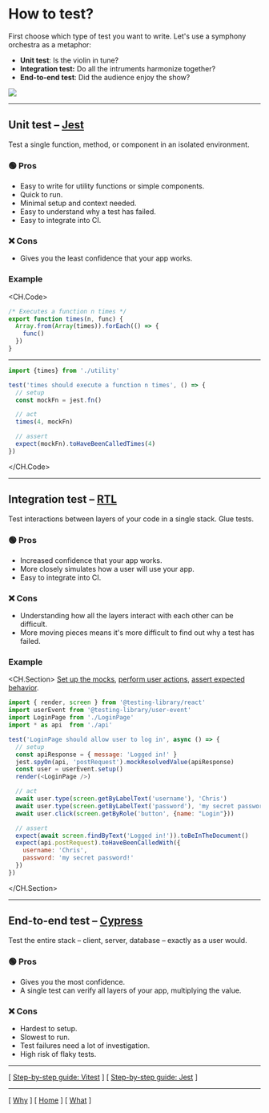 
# How to test?

First choose which type of test you want to write. Let's use a symphony orchestra as a metaphor:

- **Unit test**: Is the violin in tune?
- **Integration test:** Do all the intruments harmonize together?
- **End-to-end test**: Did the audience enjoy the show?

<Image src={unitTestImg} />

---

## Unit test – [Jest](https://jestjs.io/)

Test a single function, method, or component in an isolated environment.

### 🟢 Pros

- Easy to write for utility functions or simple components.
- Quick to run.
- Minimal setup and context needed.
- Easy to understand why a test has failed.
- Easy to integrate into CI.

### ❌ Cons

- Gives you the least confidence that your app works.

### Example

<CH.Code>
```javascript utility.js
/* Executes a function n times */
export function times(n, func) {
  Array.from(Array(times)).forEach(() => {
    func()
  })
}
```

---

```javascript utility.test.js
import {times} from './utility'

test('times should execute a function n times', () => {
  // setup
  const mockFn = jest.fn()

  // act
  times(4, mockFn)

  // assert
  expect(mockFn).toHaveBeenCalledTimes(4)
})
```
</CH.Code>

---

## Integration test – [RTL](https://testing-library.com/docs/react-testing-library/intro/)

Test interactions between layers of your code in a single stack. Glue tests.

### 🟢 Pros

- Increased confidence that your app works.
- More closely simulates how a user will use your app.
- Easy to integrate into CI.

### ❌ Cons

- Understanding how all the layers interact with each other can be difficult.
- More moving pieces means it's more difficult to find out why a test has failed.

### Example

<CH.Section>
[Set up the mocks](focus://7:11), [perform user actions](focus://13:16), [assert expected behavior](focus://18:23).

```javascript LoginPage.test.js
import { render, screen } from '@testing-library/react'
import userEvent from '@testing-library/user-event'
import LoginPage from './LoginPage'
import * as api  from './api'

test('LoginPage should allow user to log in', async () => {
  // setup
  const apiResponse = { message: 'Logged in!' }
  jest.spyOn(api, 'postRequest').mockResolvedValue(apiResponse)
  const user = userEvent.setup()
  render(<LoginPage />)

  // act
  await user.type(screen.getByLabelText('username'), 'Chris')
  await user.type(screen.getByLabelText('password'), 'my secret password!')
  await user.click(screen.getByRole('button', {name: "Login"}))

  // assert
  expect(await screen.findByText('Logged in!')).toBeInTheDocument()
  expect(api.postRequest).toHaveBeenCalledWith({
    username: 'Chris',
    password: 'my secret password!'
  })
})
```
</CH.Section>

---

## End-to-end test – [Cypress](https://cypress.io)

Test the entire stack – client, server, database – exactly as a user would.

### 🟢 Pros

- Gives you the most confidence.
- A single test can verify all layers of your app, multiplying the value.

### ❌ Cons

- Hardest to setup.
- Slowest to run.
- Test failures need a lot of investigation.
- High risk of flaky tests.

---

[ [Step-by-step guide: Vitest](/how-step-by-step-vitest) ]
[ [Step-by-step guide: Jest](/how-step-by-step) ]

---

[ [Why](/why) ] [ [Home](/) ] [ [What](/what) ]

